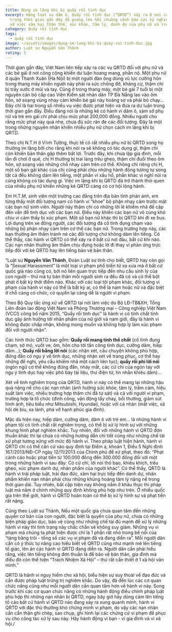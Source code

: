 ```yaml
---
title: Đừng im lặng khi bị quấy rối tình dục
excerpt: Hàng loạt vụ dâm ô, Quấy rối tình dục (“QRTD”) xảy ra ở nơi công cộng
  trong thời gian gần đây đã gióng lên hồi chuông cảnh báo cực kỳ nghiêm trọng
  về việc xâm hại thân thể, sức khỏe, tâm lý, danh dự của phụ nữ và trẻ em
category: Quấy rối tình dục
tags:
  - quấy rối tình dục
image: ~/assets/images/dung-im-lang-khi-bi-quay-roi-tinh-duc.jpg
author: Luật sư Nguyễn Văn Thành
rating: 5
---
```

Thời gian gần đây, Việt Nam liên tiếp xảy ra các vụ QRTD đối với phụ nữ và các bé gái ở nơi công cộng khiến dư luận hoang mang, phẫn nộ. Một phụ nữ ở quận Thanh Xuân (Hà Nội) bị một người đàn ông dùng vũ lực cưỡng hôn trong thang máy khiến người này phải ra sức chống đỡ, kháng cự, thậm chí bị trầy xước ở mũi và tay. Cũng ở trong thang máy, một bé gái 7 tuổi bị một nguyên cán bộ cấp cao Viện Kiểm sát nhân dân TP Đà Nẵng lao vào ôm hôn, sờ soạng vùng nhạy cảm khiến bé gái này hoảng sợ và phải bỏ chạy… Đây chỉ là hai trong số nhiều vụ việc được phát hiện và đưa ra dư luận trong thời gian gần đây. Điều đáng nói là những kẻ có hành vi dâm ô, sàm sỡ phụ nữ và trẻ em gái chỉ phải chịu mức phạt 200,000 đồng. Nhiều người cho rằng mức phạt này quá nhẹ, chưa đủ sức răn đe các đối tượng. Đây là một trong những nguyên nhân khiến nhiều phụ nữ chọn cách im lặng khi bị QRTD.

Theo chị N.T.H ở Vĩnh Tường, thực tế có rất nhiều phụ nữ bị QRTD song họ thường im lặng bởi cho rằng khi nói ra sẽ không có tác dụng gì, thậm chí còn khiến bản thân gặp thêm bất lợi. Trước đây, khi chưa lập gia đình, mỗi lần đi chơi ở quê, chị H thường bị trai làng trêu ghẹo, thậm chí đuổi theo ôm hôn, sờ soạng vào những chỗ nhạy cảm trên cơ thể. Không chỉ riêng chị H, một số bạn gái khác của chị cũng phải chịu những hành động tương tự song tất cả đều không dám lên tiếng, một phần vì xấu hổ, phần khác vì nghĩ nói ra cũng không có tác dụng gì. Việc im lặng khi bị QRTD đã trở thành thói quen của nhiều phụ nữ khiến những kẻ QRTD càng có cơ hội lộng hành.

Em H.T.M, sinh viên một trường cao đẳng trên địa bàn tỉnh phản ánh, em từng thấy một đối tượng nam có hành vi “khoe” bộ phận nhạy cảm trước mặt các bạn nữ sinh viên. Người này thậm chí có những lời lẽ khiếm nhã đề cập đến vấn đề tình dục với các bạn nữ. Điều này khiến các bạn nữ vô cùng khó chịu vì cảm thấy bị xúc phạm. Một số bạn nữ khác thì bị QRTD khi đi xe bus. Lợi dụng trên xe đông người, các đối tượng đã cố tình đụng chạm vào những bộ phận nhạy cảm trên cơ thể các bạn nữ. Trong trường hợp này, các bạn thường âm thầm tránh né các đối tượng chứ không dám lên tiếng. Có thể thấy, các hành vi QRTD có thể xảy ra ở bất cứ nơi đâu, bất cứ khi nào. Các nạn nhân thường âm thầm chịu đựng hoặc lờ đi thay vì phản ứng trực tiếp đối với kẻ QRTD hay lên tiếng bảo vệ bản thân.

“Luật sư **Nguyễn Văn Thành**, Đoàn Luật sư tỉnh cho biết, QRTD hay còn gọi là “Sexual Harassment” là một loại vi phạm phổ biến từ xa xưa mà ở bất cứ quốc gia nào cũng có, bởi nó liên quan trực tiếp đến nhu cầu sinh lý của con người – thứ mà tự bản thân mỗi người sinh ra đều đã có và có thể bột phát ở bất kỳ thời điểm nào. Khác với các loại tội phạm khác, đối tượng vi phạm của hành vi này có thể là bất kỳ ai, có thể là nam hoặc nữ và đặc biệt ở chỗ càng có chức, có quyền lại càng dễ là người vi phạm.

Theo Bộ Quy tắc ứng xử về QRTD tại nơi làm việc do Bộ LĐ-TB&XH, Tổng Liên đoàn lao động Việt Nam và Phòng Thương mại – Công nghiệp Việt Nam (VCCI) công bố năm 2015, “Quấy rối tình dục” là hành vi có tính chất tình dục gây ảnh hưởng tới nhân phẩm của nữ giới và nam giới, đây là hành vi không được chấp nhận, không mong muốn và không hợp lý làm xúc phạm đối với người nhận".

Các hình thức QRTD bao gồm: **Quấy rối mang tính thể chất** (cố tình đụng chạm, sờ mó, vuốt ve, ôm, hôn cho tới tấn công tình dục, cưỡng dâm, hiếp dâm…); **Quấy rối bằng lời nói** (các nhận xét, câu chuyện không phù hợp, đứng đắn có ngụ ý về tình dục, những nhận xét về trang phục, cơ thể hay những đề nghị, yêu cầu khiếm nhã một cách liên tục); **quấy rối phi lời nói** (ngôn ngữ cơ thể không đứng đắn, nháy mắt, các cử chỉ của ngón tay với ngụ ý tình dục hay việc phô bày tài liệu, thư điện tử, tin nhắn khiêu dâm)…

Xét về tính nghiêm trọng của QRTD, hành vi này có thể mang lại những hậu quả nặng nề cho các nạn nhân (ảnh hưởng sức khỏe, tâm lý, trầm cảm, hiệu suất làm việc, nhiều trường hợp thậm chí đã tự sát) và cả với người vi phạm, trường hợp là tổ chức (đình công, vận động tẩy chay, bồi thường, giảm sút hình ảnh, tiêu biểu như Mitsubishi, Hyundai), hoặc với cá nhân (mất việc, xã hội dè bỉu, xa lánh, phá vỡ hạnh phúc gia đình).

Mặc dù hiện nay, hiếp dâm, cưỡng dâm, dâm ô với trẻ em… là những hành vi phạm tội có tính chất rất nghiêm trọng, có thể bị xử lý hình sự với những khung hình phạt nghiêm khắc. Tuy nhiên, đối với những hành vi QRTD đơn thuần khác thì lại chưa có những hướng dẫn chi tiết cũng như những chế tài xử phạt tương xứng với mức độ hành vi. Theo pháp luật hiện hành, hành vi QRTD chỉ có thể căn cứ vào quy định tại Điểm a, khoản 1, Điều 5 Nghị định 167/2013/NĐ-CP ngày 12/11/2013 của Chính phủ để xử phạt, theo đó: “Phạt cảnh cáo hoặc phạt tiền từ 100.000 đồng đến 300.000 đồng đối với một trong những hành vi sau đây: Có cử chỉ, lời nói thô bạo, khiêu khích, trêu ghẹo, xúc phạm danh dự, nhân phẩm của người khác”.  Có thể thấy, QRTD là hành vi trái pháp luật, trái đạo đức, xâm hại trực tiếp đến danh dự, nhân phẩm khiến nạn nhân phải chịu những khủng hoảng tâm lý nặng nề trong thời gian dài. Tuy nhiên, bất cập hiện nay không nằm ở khâu thực thi pháp luật mà nằm ở chính những quy định không phù hợp như trên. Ở nhiều quốc gia trên thế giới, hành vi QRTD hoàn toàn có thể bị xử lý hình sự và phạt tiền rất nặng.

Cũng theo Luật sư Thành, Nếu một quốc gia chưa quan tâm đến những quyền cơ bản của con người, đặc biệt là quyền của phụ nữ, chưa có những biện pháp giáo dục, bảo vệ cũng như những chế tài đủ mạnh để xử lý những hành vi này thì tình trạng này chắc chắn sẽ không suy giảm. Những vụ vi phạm mà chúng ta phát hiện được chỉ là 1 phần rất nhỏ trong bề nổi của “tảng băng trôi - tổng số các vụ vi phạm đã và đang diễn ra”. Mỗi người dân cần có ý thức tự nâng cao hiểu biết về QRTD cũng như mạnh mẽ lên tiếng tố giác, lên án các hành vi QRTD đang diễn ra. Người dân cần phải hiểu rằng, việc lên tiếng không đơn thuần là để bảo vệ bản thân, gia đình mà điều đó còn thể hiện “Trách Nhiệm Xã Hội” – thứ rất cần thiết ở 1 xã hội văn minh.”

QRTD là hành vi nguy hiểm cho xã hội, biểu hiện sự suy thoái về đạo đức và cần được pháp luật trừng trị nghiêm khắc. Do vậy, đã đến lúc các cơ quan chức năng cũng như mỗi người dân cần quan tâm hơn về hành vi này. Song trước khi các cơ quan chức năng có những hành động điều chỉnh pháp luật phù hợp thì những nạn nhân bị QRTD, ngay bây giờ hãy dũng cảm lên tiếng tố cáo bất cứ hành vi QRTD nào đang xảy ra xung quanh mình, hành vi QRTD với đặc thù thường khó chứng minh vi phạm, do vậy các nạn nhân cần cẩn thận ghi chép, sao chụp, ghi hình lại các chứng cứ vi phạm để phục vụ cho công tác xử lý sau này. Hãy hành động vì bạn - vì gia đình và vì xã hội./
